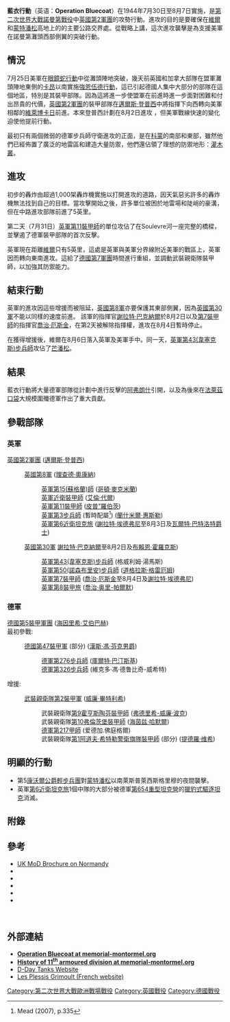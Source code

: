 {{FixBunching|beg}}
{{Infobox Military Conflict
|conflict=藍衣行動
|partof= [[第二次世界大戰|第二次世界大戰]][[霸王行動|諾曼第戰役]]
|image=[[Image:Monument_mont_pincon.jpg|300px]]
|caption=
|date=1944年7月30日－8月7日
|place=法國[[諾曼第|諾曼第]]
|result=盟軍獲勝
|combatant1=[[File:Flag_of_the_United_Kingdom.svg|22px]] [[英國|英國]]
|combatant2=[[File:Flag_of_Nazi_Germany_(1933-1945).svg|22px]] [[納粹德國|納粹德國]]
|commander1=[[File:Flag_of_the_United_Kingdom.svg|22px]] [[邁爾斯·登普西|邁爾斯·登普西]]
|commander2=[[File:Flag_of_Nazi_Germany_(1933-1945).svg|22px]] [[保羅·豪賽爾|保羅·豪賽爾]]
|strength1=3個裝甲師<br>3個步兵師<br>2個裝甲旅
|strength2=增加到：<br>3個裝甲師<br>3個步兵師
|casualties1=未知
|casualties2=未知
}}
{{FixBunching|mid}}
{{Campaignbox Normandy}}
{{FixBunching|end}}

'''藍衣行動'''（英语：'''Operation Bluecoat'''）在1944年7月30日至8月7日實施，是[[第二次世界大戰|第二次世界大戰]][[霸王行動|諾曼第戰役]]中[[英國第2軍團|英國第2軍團]]的攻勢行動。進攻的目的是要確保在[[維爾|維爾]]和[[蒙特潘松|蒙特潘松]]高地上的的主要公路交界處。從戰略上講，這次進攻襲擊是為支援美軍在諾曼第灘頭西部側翼的突破行動。

==情況==
7月25日美軍在[[眼鏡蛇行動|眼鏡蛇行動]]中從灘頭陣地突破，幾天前英國和加拿大部隊在盟軍灘頭陣地東側的[[卡昂|卡昂]]以南實施[[強恩伍德行動|強恩伍德行動]]，這已引起德國人集中大部分的部隊在這個地區，特別是其裝甲部隊。因為這將進一步使盟軍在前進時進一步面對困難和付出昂貴的代價，[[英國第2軍團|英國第2軍團]]的裝甲部隊在[[邁爾斯·登普西|邁爾斯·登普西]]中將指揮下向西轉向美軍相鄰的[[維萊博卡日|維萊博卡日]]前進。本來登普西計劃在8月2日進攻 ，但美軍戰線快速的變化迫使他提前行動。

最初只有兩個微弱的德軍步兵師守衛進攻的正面，是在[[科蒙|科蒙]]的南部和東部，雖然他們已經佈置了廣泛的地雷區和建造大量防禦，他們還佔領了理想的防禦地形：[[灌木叢|灌木叢]]。

==進攻==
初步的轟炸由超過1,000架轟炸機實施以打開進攻的道路，因天氣惡劣許多的轟炸機無法找到自己的目標。當攻擊開始之後，許多單位被困於地雷場和陡峭的豪溝，但在中路進攻部隊前進了5英里。

第二天（7月31日）[[英軍第11裝甲師|英軍第11裝甲師]]的單位攻佔了在Soulevre河一座完整的橋樑，並擊遏了德軍裝甲部隊的首次反擊。

英軍現在距離[[維爾|維爾]]只有5英里，這處是英軍與美軍分界線附近美軍的戰區上，英軍因而轉向東南進攻。這給了[[德國第7軍團|德國第7軍團]]時間進行重組，並調動武裝親衛隊裝甲師，以加強其防禦能力。

==結束行動==
英軍的進攻因這些增援而被阻延，[[英國第8軍|英國第8軍]]亦要保護其東部側翼，因為[[英國第30軍|英國第30軍]]不能以同樣的速度前進。 該軍的指揮官[[謝拉特·巴克納爾|謝拉特·巴克納爾]]於8月2日以及[[英軍第7裝甲師|第7裝甲師]]的指揮官[[喬治·厄斯金|喬治·厄斯金]]，在第2天被解除指揮權，進攻在8月4日暫時停止。

在獲得增援後，維爾在8月6日落入英軍及美軍手中。同一天，[[英軍第43(韋塞克斯)步兵師|英軍第43(韋塞克斯)步兵師]]攻佔了[[芒潘松|芒潘松]]。

==結果==
藍衣行動將大量德軍部隊從計劃中進行反擊的[[阿弗朗什|阿弗朗什]]引開，以及為後來在[[法萊茲包圍戰|法萊茲口袋]]大規模圍殲德軍作出了重大貢獻。

==參戰部隊==
===英軍===
[[英國第2軍團|英國第2軍團]] ([[邁爾斯·登普西|邁爾斯·登普西]])
:[[英國第8軍|英國第8軍]] ([[理查德·奧康納|理查德·奧康納]])
::[[英軍第15(蘇格蘭)師|英軍第15(蘇格蘭)師]] ([[哥頓·麥克米蘭|哥頓·麥克米蘭]])
::[[英軍近衛裝甲師|英軍近衛裝甲師]] ([[艾倫·亨利·沙夫托·代爾|艾倫·代爾]])
::[[英軍第11裝甲師|英軍第11裝甲師]] ([[喬治·菲利普·布萊德雷·羅伯茨|皮普”羅伯茨]])
::[[英軍第3步兵師|英軍第3步兵師]] (暫時配屬<ref>Mead (2007), p.335</ref>) ([[蘭什米爾·惠斯勒|蘭什米爾·惠斯勒]])
::[[英軍第6近衛裝甲旅|英軍第6近衛坦克旅]] ([[謝拉特·德勞·埃德弗尼|謝拉特·埃德弗尼]]至8月3日及[[瓦爾特·巴特洛特爵士，第四代的巴羅爵士|瓦爾特·巴特洛特爵士]])
:[[英國第30軍|英國第30軍]] [[謝拉特·巴克納爾|謝拉特·巴克納爾]]至8月2日及[[布賴恩·霍羅克斯|布賴恩·霍羅克斯]])
::[[英軍第43(韋塞克斯)步兵師|英軍第43(韋塞克斯)步兵師]] (格威利姆·湯馬斯)
::[[英軍第50(諾森布里安)步兵師|英軍第50(諾森布里安)步兵師]] ([[道格拉斯·亞歷山大·格雷厄姆|道格拉斯·格雷厄姆]])
::[[英軍第7裝甲師|英軍第7裝甲師]] ([[喬治·厄斯金|喬治·厄斯金]]至8月4日及[[謝拉特·德勞·埃德弗尼|謝拉特·埃德弗尼]])
::[[英軍第8裝甲旅|英軍第8裝甲旅]] ([[喬治·奥里-帕爾默|喬治·奥里-帕爾默]])

===德軍===
[[德國第5裝甲軍團|德國第5裝甲軍團]] ([[海因里希·艾伯巴赫|海因里希·艾伯巴赫]])<br>
最初參戰:
:[[德國第47裝甲軍|德國第47裝甲軍]] (部分) ([[漢斯·馮·芬克男爵|漢斯·馮·芬克男爵]])
::[[德軍第276步兵師|德軍第276步兵師]] ([[庫爾特·巴汀斯基|庫爾特·巴汀斯基]])
::[[德軍第326步兵師|德軍第326步兵師]] (維克多·馮·德鲁比奇-威希特)

增援:
:[[武裝親衛隊第2裝甲軍|武裝親衛隊第2裝甲軍]] ([[威廉·畢特利希|威廉·畢特利希]])
::武裝親衛隊[[第九霍亨斯陶芬裝甲師|第9霍亨斯陶芬裝甲師]] ([[弗德里希-威廉·波克|弗德里希-威廉·波克]])
::武裝親衛隊[[第十弗倫茨堡裝甲師|第10弗倫茨堡裝甲師]] ([[海茵兹·哈默爾|海茵兹·哈默爾]])
::[[德軍第217甲師|德軍第217甲師]] (爱德加.佛庭格爾)
::武裝親衛隊[[第一阿道夫·希特勒警衛旗隊裝甲師|第1阿道夫·希特勒警衛旗隊裝甲師]] (部分) ([[提德羅·维希|提德羅·维希]])

==明顯的行動==
* 第5[[康沃爾公爵輕步兵團|康沃爾公爵輕步兵團]]對[[蒙特潘松|蒙特潘松]]以南萊斯普萊西斯格里穆的夜間襲擊。
* 英軍[[第6近衛坦克旅|第6近衛坦克旅]]1個中隊的大部分被德軍[[第654重型坦克營|第654重型坦克營]]的[[獵豹式驅逐戰車|獵豹式驅逐坦克]]消滅。

==附錄==
{{Reflist}}
==參考==
{{portalpar|第二次世界大戰}}
*[https://web.archive.org/web/20051028183651/http://www.veteransagency.mod.uk/pdfolder/60th_anniversary/normandy.pdf UK MoD Brochure on Normandy]
* {{cite book| last=Delaforce| first=Patrick |title=The Black Bull : from Normandy to the Baltic with the 11th Armoured Division| publisher=Sutton| location= Stroud, Gloucs.| year=1993| isbn=978-0750904063}}
* {{cite book| last=Delaforce| first=Patrick |title=The Fighting Wessex Wyverns : from Normandy to Bremerhaven with the 43rd (Wessex) Division| publisher=Sutton| location=Stroud, Gloucs.| year=2002| origyear=1994| isbn=978-0750931878}}
* {{cite book| last=Jary| first=Sydney |title=18 Platoon| publisher=Light Infantry| location=Winchester, Hants.| year=2003| origyear=1987| isbn=978-1901655018}}
*{{cite book | first=Richard| last=Mead| title=Churchill's Lions: A biographical guide to the key British generals of World War II| year=2007| publisher=Spellmount| location=Stroud (UK)| isbn=978-1-86227-431-0}}
* {{cite book| title=The Struggle For Europe| first=Chester | last=Wilmot| publisher=Wordsworth Editions |year=1997| origyear=1952| location=Ware, UK| isbn=978-1853266775}}
<br>

==外部連結==
* [http://montormel.evl.pl/?id=13 '''Operation Bluecoat at memorial-montormel.org'''] {{Wayback|url=http://montormel.evl.pl/?id=13 |date=20120207051127 }}
* [http://montormel.evl.pl/?id=31 '''History of 11<sup>th</sup> armoured division at memorial-montormel.org'''] {{Wayback|url=http://montormel.evl.pl/?id=31 |date=20160304121306 }}
* [https://web.archive.org/web/20070809204642/http://www.d-daytanks.org.uk/diary/july.html D-Day Tanks Website]
* [http://www.roynel.com/hl/plessis.htm Les Plessis Grimoult (French website)] {{Wayback|url=http://www.roynel.com/hl/plessis.htm |date=20160304044830 }}
{{Coord|48|50|34|N|0|53|32|W|type:city|display=title}}

{{DEFAULTSORT:Bluecoat}}
[[Category:第二次世界大戰歐洲戰場戰役|Category:第二次世界大戰歐洲戰場戰役]]
[[Category:英國戰役|Category:英國戰役]]
[[Category:德國戰役|Category:德國戰役]]